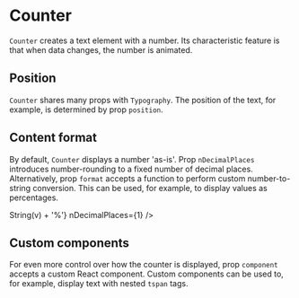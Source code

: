 
# Counter

<Meta title="Core/Components/Text/Counter" />

`Counter` creates a text element with a number. Its characteristic feature is that when data changes, the number is animated.

<ArgsTable of={Counter} />

## Position

`Counter` shares many props with `Typography`. The position of the text, for example, is determined by prop `position`.

<Canvas>
    <Story name="counter">
        <CounterController position={[80, 40]} />
    </Story>
</Canvas>

## Content format

By default, `Counter` displays a number 'as-is'.
Prop `nDecimalPlaces` introduces number-rounding to a fixed number of decimal places.
Alternatively, prop `format` accepts a function to perform custom number-to-string conversion.
This can be used, for example, to display values as percentages.

<Canvas>
    <Story name="custom format">
        <CounterController position={[80, 40]} format={v => String(v) + '%'} nDecimalPlaces={1} />
    </Story>
</Canvas>

## Custom components

For even more control over how the counter is displayed, prop `component` accepts a custom React component.
Custom components can be used to, for example, display text with nested `tspan` tags.

<Canvas>
    <Story name="custom component">
        <CounterController position={[80, 40]} nDecimalPlaces={0} component={CustomCounterValue} />
    </Story>
</Canvas>
